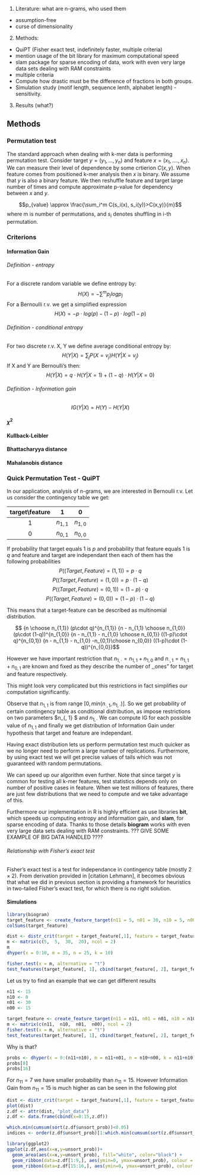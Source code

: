 1. Literature: what are n-grams, who used them
 - assumption-free
 - curse of dimensionality

2. Methods:
 - QuiPT (Fisher exact test, indefinitely faster, multiple criteria)
 - mention usage of the bit library for maximum computational speed
 - slam package for sparse encoding of data, work with even very large data sets dealing with RAM constraints
 - multiple criteria
 - Compute how drastic must be the difference of fractions in both groups.  
 - Simulation study (motif length, sequence lenth, alphabet length) - sensitivity.
3. Results (what?)


## Methods

### Permutation test

The standard approach when dealing with k-mer data is performing permutation
test. Consider target $y=(y_1, ..., y_n)$ and feature $x=(x_1, ...., x_n)$.
We can measure their level of dependence by some crtierion $C(x,y)$.
When feature comes from positioned k-mer analysis then $x$ is binary.
We assume that $y$ is also a binary feature.
We then reshuffle feature and target large number of times and compute
approximate p-value for dependency between $x$ and $y$.

$$p_{value} \approx \frac{\sum_i^m C(s_i(x), s_i(y))>C(x,y)}{m}$$
where m is number of permutations, and $s_i$ denotes shuffling in i-th
permutation.

### Criterions

#### Information Gain

###### Definition - entropy
For a discrete random variable we define entropy by:
$$H(X) = - \sum^m p_j log p_j$$
For a Bernoulli r.v. we get a simplified expression
$$H(X) = -p \cdot log(p) - (1-p) \cdot log(1-p)$$

###### Definition -  conditional entropy
For two discrete r.v. X, Y we define average conditional entropy by:
$$H(Y|X) = \sum_j P(X=v_j) H(Y|X=v_j)$$
If X and Y are Bernoulli's then:
$$H(Y|X) = q \cdot H(Y|X=1) + (1-q) \cdot H(Y|X=0)$$

###### Definition - Information gain
$$IG(Y|X) = H(Y) - H(Y|X)$$


#### $\chi^2$

#### Kullback-Leibler

#### Bhattacharyya distance

#### Mahalanobis distance

### Quick Permutation Test - QuiPT

In our application, analysis of n-grams, we are interested in Bernoulli r.v.
Let us consider the contingency table we get:

| target\\feature | 1 | 0 |
|:---:|:---:|:---:|
| 1 | $n_{1,1}$ | $n_{1,0}$ |
| 0 | $n_{0,1}$ | $n_{0,0}$ |


If probability that target equals 1 is $p$ and probability that feature equals
1 is $q$ and feature and target are independant then each of them has the
following probabilities
$$P((Target, Feature) = (1,1)) = p \cdot q$$
$$P((Target, Feature) = (1,0)) = p \cdot (1-q)$$
$$P((Target, Feature) = (0,1)) = (1-p) \cdot q$$
$$P((Target, Feature) = (0,0)) = (1-p) \cdot (1-q)$$

This means that a target-feature can be described as multinomial distribution.

$$ {n \choose n_{1,1}} (p\cdot q)^{n_{1,1}}
{n - n_{1,1} \choose n_{1,0}} (p\cdot (1-q))^{n_{1,0}}
{n - n_{1,1} - n_{1,0} \choose n_{0,1}} ((1-p)\cdot q)^{n_{0,1}}
{n - n_{1,1} - n_{1,0} -n_{0,1}\choose n_{0,0}} ((1-p)\cdot (1-q))^{n_{0,0}}$$

However we have important restriction that $n_{1,\cdot} = n_{1,1} + n_{1,0}$ and
$n_{\cdot, 1} = n_{1,1} + n_{0,1}$ are known and fixed as they describe the number
of ,,ones" for target and feature respectively.

This might look very complicated but this restrictions in fact simplifies
our computation significantly.

Observe that $n_{1,1}$ is from range $[0,min(n_{\cdot, 1}, n_{1, \cdot})]$.
So we get probability of certain contingency table as conditional distribution,
as impose restrictions on two parameters $n_{\cdot, 1} $ and $n_{1, \cdot}$
We can compute IG for each possible value of $n_{1,1}$ and finally we get
distribution of Information Gain under hypothesis that target and feature
are independant.

Having exact distribution lets us perform permutation test much quicker as we
no longer need to perform a large number of replications. Furthermore, by using
exact test we will get precise values of tails which was not guaranteed with
random permutations.

We can speed up our algorithm even further. Note that
since target $y$ is common for testing all k-mer features, test statistics depends only on
number of positive cases in feature. When we test millions of features, there are just few distributions
that we need to compute and we take advantage of this.

Furthermore our implementation in R is highly efficient as use libraries **bit**, which speeds up
computing entropy and information gain, and **slam**, for sparse encoding of data. 
Thanks to those details **biogram** works with even very large data sets dealing with RAM constraints.
??? GIVE SOME EXAMPLE OF BIG DATA HANDLED ????
 
###### Relationship with Fisher's exact test

Fisher's exact test is a test for independance in contingency table (mostly $2\times 2$).
From derivation provided in [citation Lehmann], it becomes obvious that what we did in previous section is
providing a framework for heuristics in two-tailed Fisher's exact test, for which there is no
right solution.

#### Simulations

```r
library(biogram)
target_feature <- create_feature_target(n11 = 5, n01 = 30, n10 = 5, n00 = 20)
colSums(target_feature)

dist <- distr_crit(target = target_feature[,1], feature = target_feature[,2])
m <- matrix(c(5,  5,  30,  20), ncol = 2)
m
dhyper(x = 0:10, m = 35, n = 25, k = 10)

fisher.test(x = m, alternative = "t")
test_features(target_feature[, 1], cbind(target_feature[, 2], target_feature[, 2]))
```

Let us try to find an example that we can get different results

```r
n11 <- 15
n10 <- 0
n01 <- 30
n00 <- 15

target_feature <- create_feature_target(n11 = n11, n01 = n01, n10 = n10, n00 = n00)
m <- matrix(c(n11,  n10,  n01,  n00), ncol = 2)
fisher.test(x = m, alternative = "t")
test_features(target_feature[, 1], cbind(target_feature[, 2], target_feature[, 2]))
```

Why is that?

```r
probs <- dhyper(x = 0:(n11+n10), m = n11+n01, n = n10+n00, k = n11+n10)
probs[8]
probs[16]
```

For $n_{11}=7$ we have smaller probability than  $n_{11}=15$. However Information Gain from  $n_{11}=15$ is much higher
as can be seen in the following plot

```r
dist <- distr_crit(target = target_feature[,1], feature = target_feature[,2])
plot(dist)
z.df <- attr(dist, "plot_data")
z.df <- data.frame(cbind(x=0:15,z.df))

which.min(cumsum(sort(z.df$unsort_prob))<0.05)
indices <- order(z.df$unsort_prob)[1:which.min(cumsum(sort(z.df$unsort_prob))<0.05)]

library(ggplot2)
ggplot(z.df,aes(x=x,y=unsort_prob))+
  geom_area(aes(x=x,y=unsort_prob), fill="white", color="black") +
  geom_ribbon(data=z.df[1:9,], aes(ymin=0, ymax=unsort_prob), colour = "red") +
  geom_ribbon(data=z.df[15:16,], aes(ymin=0, ymax=unsort_prob), colour = "red")
  
```

